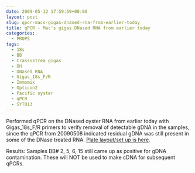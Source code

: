 ```yaml
---
date: 2009-05-12 17:59:59+00:00
layout: post
slug: qpcr-macs-gigas-dnased-rna-from-earlier-today
title: qPCR - Mac's gigas DNased RNA from earlier today
categories:
  - PROPS
tags:
  - 18s
  - BB
  - Crassostrea gigas
  - DH
  - DNased RNA
  - Gigas_18s_F/R
  - Immomix
  - Opticon2
  - Pacific oyster
  - qPCR
  - SYTO13
---
```


Performed qPCR on the DNased oyster RNA from earlier today with Gigas_18s_F/R primers to verify removal of detectable gDNA in the samples, since the qPCR from 20090508 indicated residual gDNA was still present in some of the DNase treated RNA. [Plate layout/set up is here](https://eagle.fish.washington.edu/Arabidopsis/Notebook%20Workup%20Files/20090512-01.jpg).

Results: Samples BB# 2, 5, 6, 15 still came up as positive for gDNA contamination. These will NOT be used to make cDNA for subsequent qPCRs.
